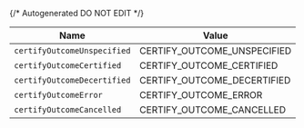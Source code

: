 {/* Autogenerated DO NOT EDIT  */}

| Name                        | Value                       |
| --------------------------- | --------------------------- |
| `certifyOutcomeUnspecified` | CERTIFY_OUTCOME_UNSPECIFIED |
| `certifyOutcomeCertified`   | CERTIFY_OUTCOME_CERTIFIED   |
| `certifyOutcomeDecertified` | CERTIFY_OUTCOME_DECERTIFIED |
| `certifyOutcomeError`       | CERTIFY_OUTCOME_ERROR       |
| `certifyOutcomeCancelled`   | CERTIFY_OUTCOME_CANCELLED   |

